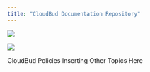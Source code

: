 ```yaml
---
title: "CloudBud Documentation Repository"
---
```


<img
  className="block dark:hidden"
  src="/logo/cloudbud-color.svg"
/>

<img
  className="hidden dark:block"
  src="/logo/cloudbud-color.svg"
/>

<CardGroup cols={2}>
  <Card title="Policies" icon="file-contract" href="https://docs.cloudbud.com/policies/">
    CloudBud Policies
  </Card>
  <Card title="Other Topics" icon="dice" href="https://docs.cloudbud.com/">
    Inserting Other Topics Here
  </Card>
</CardGroup>